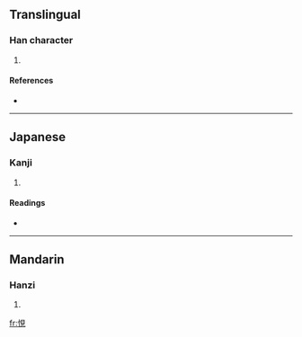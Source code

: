 ==Translingual==

===Han character===
{{Han char|rn=61|rad=心|as=07|sn=10|four=|canj=心月山山 (PBUU)}}

# {{defn|Han|sort=心07}}

====References====
* {{Han ref|kx=0387.160|dkj=10658|dj=0719.250|hdz=42304.040|uh=6093|ud=24723}}

----

==Japanese==

===Kanji===
{{ja-kanji|grade=|rs=心07}}

# {{defn|Japanese}}

====Readings====
* {{ja-readings|on=[[けん]] (ken)|kun=[[たとえ]] (tatoe)}}

----

==Mandarin==

===Hanzi===
{{cmn-hanzi|pin=[[qiàn]] ([[qian4]])|wg=ch'ien<sup>4</sup>}}

# {{defn|Mandarin}}

[[fr:悓]]